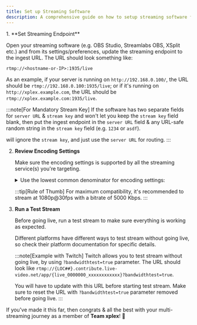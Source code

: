 ```yaml
---
title: Set up Streaming Software
description: A comprehensive guide on how to setup streaming software for xplex.
---
```


<Steps>
1. **Set Streaming Endpoint**

   Open your streaming software (e.g. OBS Studio, Streamlabs OBS, XSplit etc.) and from its settings/preferences, update the streaming endpoint to the <Xplex /> ingest URL. The URL should look something like:

   ```
   rtmp://<hostname-or-IP>:1935/live
   ```

   As an example, if your <Xplex isHQ="true" /> server is running on `http://192.168.0.100/`, the URL should be `rtmp://192.168.0.100:1935/live`; or if it's running on `http://xplex.example.com`, the URL should be `rtmp://xplex.example.com:1935/live`.

   :::note[For Mandatory Stream Key]
   If the software has two separate fields for `server URL` & `stream key` and won't let you keep the `stream key` field blank, then put the <Xplex /> ingest endpoint in the `server URL` field & any URL-safe random string in the `stream key` field (e.g. `1234` or `asdf`).
   
   <Xplex /> will ignore the `stream key`, and just use the `server URL` for routing.
   :::

2. **Review Encoding Settings**

   Make sure the encoding settings is supported by all the streaming service(s) you're targeting.

   <details>
   <summary>Use the lowest common denominator for encoding settings:</summary>
   As an example, YouTube supports 4K@60fps stream; but if you're also streaming to Twitch or Facebook, which doesn't support 4K, you'll have to stream at 1080p or lower. If you're also planning to stream to 𝕏, which does support 1080p/FHD, but doesn't support 60fps, you'll have to stream at 30fps.
   </details>

   :::tip[Rule of Thumb]
   For maximum compatibility, it's recommended to stream at 1080p@30fps with a bitrate of 5000 Kbps.
   :::

3. **Run a Test Stream**

   Before going live, run a test stream to make sure everything is working as expected.

   Different platforms have different ways to test stream without going live, so check their platform documentation for specific details.

   :::note[Example with Twitch]
   Twitch allows you to test stream without going live, by using `?bandwidthtest=true` parameter. The URL should look like `rtmp://{LOC##}.contribute.live-video.net/app/{live_0000000_xxxxxxxxxxxx}?bandwidthtest=true`.

   You will have to update <Xplex isHQ="true" /> with this URL before starting test stream. Make sure to reset the URL with `?bandwidthtest=true` parameter removed before going live.
   :::
</Steps>

If you've made it this far, then congrats & all the best with your multi-streaming journey as a member of **Team xplex**! 🚀
